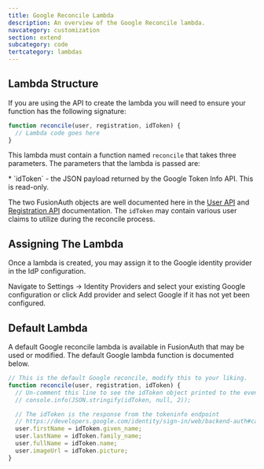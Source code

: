 ```yaml
---
title: Google Reconcile Lambda
description: An overview of the Google Reconcile lambda.
navcategory: customization
section: extend
subcategory: code
tertcategory: lambdas
---
```


<ReconcileLambdaIntro identity_provider_name="Google" prefix="a" />

## Lambda Structure

If you are using the API to create the lambda you will need to ensure your function has the following signature:

```javascript
function reconcile(user, registration, idToken) {
  // Lambda code goes here
}
```

This lambda must contain a function named `reconcile` that takes three parameters. The parameters that the lambda is passed are:

<ReconcileLambdaUserRegistrationParameters />
* `idToken` - the JSON payload returned by the Google Token Info API. This is read-only.

The two FusionAuth objects are well documented here in the [User API](/docs/apis/users) and [Registration API](/docs/apis/registrations) documentation. The `idToken` may contain various user claims to utilize during the reconcile process.

## Assigning The Lambda

Once a lambda is created, you may assign it to the Google identity provider in the IdP configuration.

Navigate to <Breadcrumb>Settings -> Identity Providers</Breadcrumb> and select your existing Google configuration or click <UIelement>Add provider</UIelement> and select Google if it has not yet been configured.

## Default Lambda

A default Google reconcile lambda is available in FusionAuth that may be used or modified. The default Google lambda function is documented below.

```javascript
// This is the default Google reconcile, modify this to your liking.
function reconcile(user, registration, idToken) {
  // Un-comment this line to see the idToken object printed to the event log
  // console.info(JSON.stringify(idToken, null, 2));

  // The idToken is the response from the tokeninfo endpoint
  // https://developers.google.com/identity/sign-in/web/backend-auth#calling-the-tokeninfo-endpoint
  user.firstName = idToken.given_name;
  user.lastName = idToken.family_name;
  user.fullName = idToken.name;
  user.imageUrl = idToken.picture;
}
```
